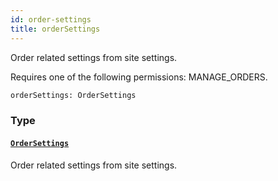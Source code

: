 ```yaml
---
id: order-settings
title: orderSettings
---
```


Order related settings from site settings.

Requires one of the following permissions: MANAGE_ORDERS.

```graphql
orderSettings: OrderSettings
```

### Type

#### [`OrderSettings`](../../../developer/api-reference/objects/order-settings)

Order related settings from site settings.
